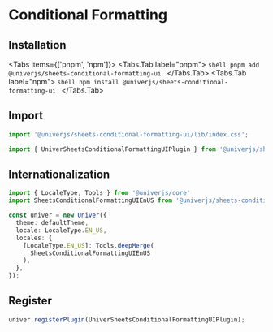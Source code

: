 
# Conditional Formatting

## Installation

<Tabs items={['pnpm', 'npm']}>
  <Tabs.Tab label="pnpm">
    ```shell
    pnpm add @univerjs/sheets-conditional-formatting-ui
    ```
  </Tabs.Tab>
  <Tabs.Tab label="npm">
    ```shell
    npm install @univerjs/sheets-conditional-formatting-ui
    ```
  </Tabs.Tab>
</Tabs>

## Import

```typescript
import '@univerjs/sheets-conditional-formatting-ui/lib/index.css';

import { UniverSheetsConditionalFormattingUIPlugin } from '@univerjs/sheets-conditional-formatting-ui';
```

## Internationalization

```typescript
import { LocaleType, Tools } from '@univerjs/core'
import SheetsConditionalFormattingUIEnUS from '@univerjs/sheets-conditional-formatting-ui/locale/en-US';

const univer = new Univer({
  theme: defaultTheme,
  locale: LocaleType.EN_US,
  locales: {
    [LocaleType.EN_US]: Tools.deepMerge(
      SheetsConditionalFormattingUIEnUS
    ),
  },
});
```

## Register

```typescript
univer.registerPlugin(UniverSheetsConditionalFormattingUIPlugin);
```
